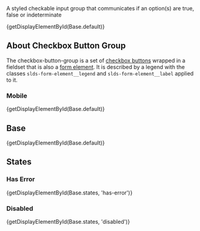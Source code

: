 
<div className="doc lead">
  A styled checkable input group that communicates if an option(s) are true,
  false or indeterminate
</div>

<CodeView exampleOnly>{getDisplayElementById(Base.default)}</CodeView>

## About Checkbox Button Group

The checkbox-button-group is a set of [checkbox buttons](/components/checkbox-button) wrapped in a fieldset that is also a [form element](/components/form-element). It is described by a legend with the classes `slds-form-element__legend` and `slds-form-element__label` applied to it.

### Mobile

<MobileBlurb patternSpecificText="buttons in the checkbox button group will have an increased size to accommodate tapping with a finger instead of the more precise mouse cursor, as well as become stacked" />

<CodeView frameOnly frameTitle="Example mobile styles for checkbox button groups">{getDisplayElementById(Base.default)}</CodeView>

## Base

<CodeView>{getDisplayElementById(Base.default)}</CodeView>

## States

### Has Error

<CodeView>{getDisplayElementById(Base.states, 'has-error')}</CodeView>

### Disabled

<CodeView>{getDisplayElementById(Base.states, 'disabled')}</CodeView>
